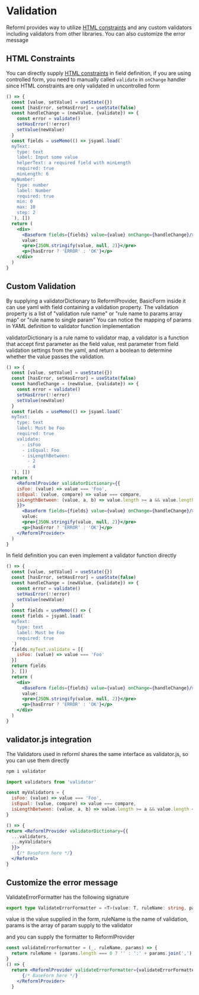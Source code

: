 # Validation

Reforml provides way to utilize [HTML constraints](//wiki.developer.mozilla.org/en-US/docs/Web/Guide/HTML/HTML5/Constraint_validation) and any custom validators including validators from other libraries.
You can also customize the error message

## HTML Constraints

You can directly supply [HTML constraints](//wiki.developer.mozilla.org/en-US/docs/Web/Guide/HTML/HTML5/Constraint_validation) in field definition, if you are using controlled form,
you need to manually called `validate` in `onChange` handler since HTML constraints are only validated in uncontrolled form

```jsx live=true
() => {
  const [value, setValue] = useState({})
  const [hasError, setHasError] = useState(false)
  const handleChange = (newValue, {validate}) => {
    const error = validate()
    setHasError(!!error)
    setValue(newValue)
  }
  const fields = useMemo(() => jsyaml.load(`
  myText:
    type: text
    label: Input some value
    helperText: a required field with minLength
    required: true
    minLength: 6
  myNumber:
    type: number
    label: Number
    required: true
    min: 0
    max: 10
    step: 2
  `), [])
  return (
    <div>
      <BaseForm fields={fields} value={value} onChange={handleChange}/>
      value:
      <pre>{JSON.stringify(value, null, 2)}</pre>
      <p>{hasError ? 'ERROR' : 'OK'}</p>
    </div>
  )
}
```

## Custom Validation

By supplying a validatorDictionary to ReformlProvider,
BasicForm inside it can use yaml with field containing a validation property.
The validation property is a list of "validation rule name" or "rule name to params array map" or "rule name to single param"
You can notice the mapping of params in YAML definition to validator function implementation

validatorDictionary is a rule name to validator map,
a validator is a function that accept first parameter as the field value,
rest parameter from field validation settings from the yaml,
and return a boolean to determine whether the value passes the validation.

```jsx live=true
() => {
  const [value, setValue] = useState({})
  const [hasError, setHasError] = useState(false)
  const handleChange = (newValue, {validate}) => {
    const error = validate()
    setHasError(!!error)
    setValue(newValue)
  }
  const fields = useMemo(() => jsyaml.load(`
  myText:
    type: text
    label: Must be Foo
    required: true
    validate:
      - isFoo
      - isEqual: Foo
      - isLengthBetween:
        - 2
        - 4
  `), [])
  return (
    <ReformlProvider validatorDictionary={{
    isFoo: (value) => value === 'Foo',
    isEqual: (value, compare) => value === compare,
    isLengthBetween: (value, a, b) => value.length >= a && value.length <= b
    }}>
      <BaseForm fields={fields} value={value} onChange={handleChange}/>
      value:
      <pre>{JSON.stringify(value, null, 2)}</pre>
      <p>{hasError ? 'ERROR' : 'OK'}</p>
    </ReformlProvider>
  )
}
```

In field definition you can even implement a validator function directly


```jsx live=true
() => {
  const [value, setValue] = useState({})
  const [hasError, setHasError] = useState(false)
  const handleChange = (newValue, {validate}) => {
    const error = validate()
    setHasError(!!error)
    setValue(newValue)
  }
  const fields = useMemo(() => {
  const fields = jsyaml.load(`
  myText:
    type: text
    label: Must be Foo
    required: true
  `)
  fields.myText.validate = [{
    isFoo: (value) => value === 'Foo'
  }]
  return fields
  }, [])
  return (
    <div>
      <BaseForm fields={fields} value={value} onChange={handleChange}/>
      value:
      <pre>{JSON.stringify(value, null, 2)}</pre>
      <p>{hasError ? 'ERROR' : 'OK'}</p>
    </div>
  )
}
```

## validator.js integration

The Validators used in reforml shares the same interface as validator.js, so you can use them directly

```bash
npm i validator
```

```jsx
import validators from 'validator'

const myValidators = {
  isFoo: (value) => value === 'Foo',
  isEqual: (value, compare) => value === compare,
  isLengthBetween: (value, a, b) => value.length >= a && value.length <= b
}

() => {
return <ReformlProvider validatorDictionary={{
  ...validators,
  ...myValidators
  }}>
    {/* BaseForm here */}
  </Reforml>
}
```

## Customize the error message

ValidateErrorFormatter has the following signature

```ts
export type ValidateErrorFormatter = <T>(value: T, ruleName: string, params: never[]) => string
```

value is the value supplied in the form, ruleName is the name of validation, params is the array of param supply to the validator

and you can supply the formatter to ReformlProvider

```jsx
const validateErrorFormatter = (_, ruleName, params) => {
  return ruleName + (params.length === 0 ? '' : ':' + params.join(','))
}
() => {
  return <ReformlProvider validateErrorFormatter={validateErrorFormatter}>
      {/* BaseForm here */}
    </ReformlProvider>
  }
```
